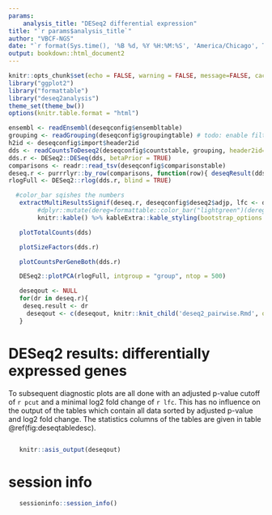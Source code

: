 ```yaml
---
params: 
    analysis_title: "DESeq2 differential expression"
title: "`r params$analysis_title`"
author: "VBCF-NGS"
date: "`r format(Sys.time(), '%B %d, %Y %H:%M:%S', 'America/Chicago', T)`"
output: bookdown::html_document2
---
```


<style type="text/css">

.figure {
  border: 1px solid black;
  padding: 1em;
  margin-top: 1em;
  margin-bottom: 1em;
}

.figure .figure {
  border: 0px;
  padding: 0px;
  margin: 0px;
}

.book .book-body .page-wrapper .page-inner {
  max-width: 90%;
}

</style>



```r
knitr::opts_chunk$set(echo = FALSE, warning = FALSE, message=FALSE, cache=FALSE, cache.path=KNITDIR)
library("ggplot2")
library("formattable")
library("deseq2analysis")
theme_set(theme_bw())
options(knitr.table.format = "html") 
```

```r
ensembl <- readEnsembl(deseqconfig$ensembltable)
grouping <- readGrouping(deseqconfig$groupingtable) # todo: enable filter grouping in deseqconfig
h2id <- deseqconfig$import$header2id
dds <- readCountsToDeseq2(deseqconfig$countstable, grouping, header2id=get(h2id), remove_genes = NULL, metacols=deseqconfig$import$metacols, skip=deseqconfig$import$skip)
dds.r <- DESeq2::DESeq(dds, betaPrior = TRUE)
comparisons <- readr::read_tsv(deseqconfig$comparisonstable)
deseq.r <- purrrlyr::by_row(comparisons, function(row){ deseqResult(dds.r, row$cond1, row$cond2) }) %>% dplyr::pull(.out)
rlogFull <- DESeq2::rlog(dds.r, blind = TRUE)
```

```r

  #color_bar sqishes the numbers
   extractMultiResultsSignif(deseq.r, deseqconfig$deseq2$adjp, lfc <- deseqconfig$deseq2$log2fc)  %>% 
        #dplyr::mutate(dereg=formattable::color_bar("lightgreen")(dereg), up=formattable::color_bar("lightyellow")(up), down=formattable::color_bar("lightorange")(down)) %>%
        knitr::kable() %>% kableExtra::kable_styling(bootstrap_options = c("striped", "hover"), latex_options = "striped")

```



```r
   plotTotalCounts(dds)
```



```r
   plotSizeFactors(dds.r)
```

```r
   plotCountsPerGeneBoth(dds.r)
```


```r
   DESeq2::plotPCA(rlogFull, intgroup = "group", ntop = 500)
```


```r
   deseqout <- NULL
   for(dr in deseq.r){ 
    deseq.result <- dr
     deseqout <- c(deseqout, knitr::knit_child('deseq2_pairwise.Rmd', options = list(echo = FALSE, warning = FALSE,results = 'hide')))
   }
```

# DESeq2 results: differentially expressed genes

To subsequent diagnostic plots are all done with 
an adjusted p-value cutoff of `r pcut` and a minimal
log2 fold change of `r lfc`. This has no influence on the output of the tables which contain all data
sorted by adjusted p-value and log2 fold change. The statistics columns of the tables are given in table \@ref(fig:deseqtabledesc).

```r
     

```


```r
   knitr::asis_output(deseqout)
```

# session info
```r
   sessioninfo::session_info()
```
